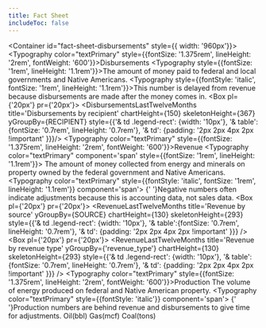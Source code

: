 ```yaml
---
title: Fact Sheet
includeToc: false
---
```



<Container id="fact-sheet-disbursements" style={{ width: '960px'}}>
  <Grid container>
    <Grid item xs={12}>
      <SnapshotBanner />
    </Grid>
    <Grid item xs={12}>
      <Box color="secondary.main" borderBottom={3}>
        <Typography color="textPrimary" style={{fontSize: '1.375rem', lineHeight: '2rem', fontWeight: '600'}}>Disbursements</Typography>
      </Box>
    </Grid>
    <Grid item xs={6}>
      <Box mb={2}>
        <Typography style={{fontSize: '1rem', lineHeight: '1.1rem'}}>The amount of money paid to federal and local governments and Native Americans.</Typography>
      </Box>
      <Typography style={{fontStyle: 'italic', fontSize: '1rem', lineHeight: '1.1rem'}}>This number is delayed from revenue because disbursements are made after the money comes in.</Typography>
    </Grid>
    <Grid item xs={6}>
      <Box pl={'20px'} pr={'20px'}>
        <DisbursementsLastTwelveMonths title='Disbursements by recipient' chartHeight={150} skeletonHeight={367} yGroupBy={RECIPIENT}
          style={{'& td .legend-rect': {width: '10px'}, '& table':{fontSize: '0.7rem', lineHeight: '0.7rem'}, '& td': {padding: '2px 2px 4px 2px !important' }}}/>
      </Box>
    </Grid>
    <Grid item xs={12}>
      <Box color="secondary.main" borderBottom={3}>
        <Typography color="textPrimary" style={{fontSize: '1.375rem', lineHeight: '2rem', fontWeight: '600'}}>Revenue</Typography>
      </Box>
      <Box mb={0}>
        <Typography color="textPrimary" component='span' style={{fontSize: '1rem', lineHeight: '1.1rem'}}>
          The amount of money collected from energy and minerals on property owned by the federal government and Native Americans.
        </Typography>
        <Typography color="textPrimary" style={{fontStyle: 'italic', fontSize: '1rem', lineHeight: '1.1rem'}} component='span'>
          {' '}Negative numbers often indicate adjustments because this is accounting data, not sales data.
        </Typography>
      </Box>
    </Grid>
    <Grid item xs={6}>
      <Box pl={'20px'} pr={'20px'}>
        <RevenueLastTwelveMonths title='Revenue by source' yGroupBy={SOURCE} chartHeight={130} skeletonHeight={293}
          style={{'& td .legend-rect': {width: '10px'}, '& table':{fontSize: '0.7rem', lineHeight: '0.7rem'}, '& td': {padding: '2px 2px 4px 2px !important' }}} />
      </Box>
    </Grid>
    <Grid item xs={6}>
      <Box pl={'20px'} pr={'20px'}>
        <RevenueLastTwelveMonths title='Revenue by revenue type' yGroupBy={'revenue_type'} chartHeight={130} skeletonHeight={293}
          style={{'& td .legend-rect': {width: '10px'}, '& table':{fontSize: '0.7rem', lineHeight: '0.7rem'}, '& td': {padding: '2px 2px 4px 2px !important' }}} />
      </Box>
    </Grid>
    <Grid item xs={12}>
      <Box color="secondary.main" borderBottom={3}>
        <Typography color="textPrimary" style={{fontSize: '1.375rem', lineHeight: '2rem', fontWeight: '600'}}>Production</Typography>
      </Box>
      <Box mb={2}>
        <Typography color="textPrimary" component='span'>
          The volume of energy produced on federal and Native American property.
        </Typography>
        <Typography color="textPrimary" style={{fontStyle: 'italic'}} component='span'>
          {' '}Production numbers are behind revenue and disbursements to give time for adjustments.
        </Typography>
      </Box>
    </Grid>
    <Grid item xs={4}>
      Oil(bbl)
    </Grid>
    <Grid item xs={4}>
      Gas(mcf)
    </Grid>
    <Grid item xs={4}>
      Coal(tons)
    </Grid>
  </Grid>
</Container>
